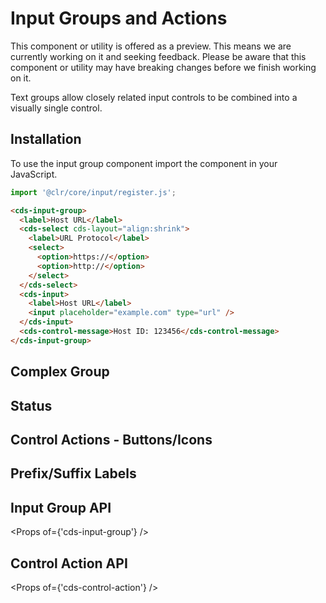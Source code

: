 
<Meta title="Forms (Preview)/Input Groups/Getting Started" />

# Input Groups and Actions

<cds-alert-group status="warning" cds-layout="m-b:lg">
  <cds-alert>
    This component or utility is offered as a preview. This means we are currently working on it and seeking feedback.
    Please be aware that this component or utility may have breaking changes before we finish working on it.
  </cds-alert>
</cds-alert-group>

Text groups allow closely related input controls to be combined into a visually
single control.

## Installation

To use the input group component import the component in your JavaScript.

```typescript
import '@clr/core/input/register.js';
```

```html
<cds-input-group>
  <label>Host URL</label>
  <cds-select cds-layout="align:shrink">
    <label>URL Protocol</label>
    <select>
      <option>https://</option>
      <option>http://</option>
    </select>
  </cds-select>
  <cds-input>
    <label>Host URL</label>
    <input placeholder="example.com" type="url" />
  </cds-input>
  <cds-control-message>Host ID: 123456</cds-control-message>
</cds-input-group>
```

## Complex Group

<Preview>
  <Story id="forms-preview-input-groups-stories--group" />
</Preview>

## Status

<Preview>
  <Story id="forms-preview-input-groups-stories--status" />
</Preview>

## Control Actions - Buttons/Icons

<Preview>
  <Story id="forms-preview-input-groups-stories--icons-buttons" />
</Preview>

## Prefix/Suffix Labels

<Preview>
  <Story id="forms-preview-input-groups-stories--prefix-suffix" />
</Preview>

## Input Group API

<Props of={'cds-input-group'} />

## Control Action API

<Props of={'cds-control-action'} />
